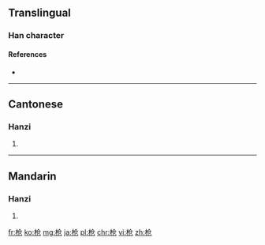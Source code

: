 {{also|槍}}
==Translingual==

===Han character===
{{Han char|rn=75|rad=木|as=04|sn=8|four=|canj=木人尸山 (DOSU)|ids=⿱[[木]][[仓]]}}

====References====
* {{Han ref|kx=0517.011|hdz=21173.080|uh=67AA|ud=26538}}

----

==Cantonese==

===Hanzi===
{{yue-hanzi|jyut=coeng1|y=cheung1|tra=槍}}

# {{defn|lang=yue|sort=木04}}

----

==Mandarin==

===Hanzi===
{{cmn-hanzi|tra=槍|pin=[[qiāng]] ([[qiang1]])|wg=ch'iang<sup>1</sup>}}

# {{defn|lang=cmn|sort=木04}}

[[fr:枪]]
[[ko:枪]]
[[mg:枪]]
[[ja:枪]]
[[pl:枪]]
[[chr:枪]]
[[vi:枪]]
[[zh:枪]]